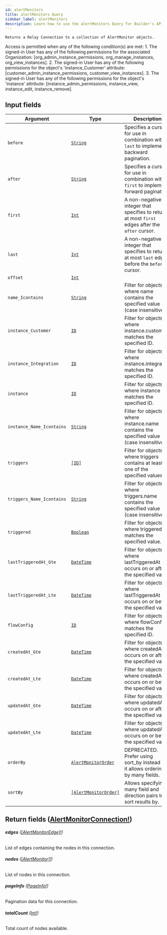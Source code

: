 ```yaml
---
id: alertMonitors
title: alertMonitors Query
sidebar_label: alertMonitors
description: Learn how to use the alertMonitors Query for Builder's API.
---
```


    Returns a Relay Connection to a collection of AlertMonitor objects.

Access is permitted when any of the following condition(s) are met: 1. The signed-in User has any of the following permissions for the associated Organization: [org_admin_instance_permissions, org_manage_instances, org_view_instances]. 2. The signed-in User has any of the following permissions for the object's 'instance_Customer' attribute: [customer_admin_instance_permissions, customer_view_instances]. 3. The signed-in User has any of the following permissions for the object's 'instance' attribute: [instance_admin_permissions, instance_view, instance_edit, instance_remove].

## Input fields

| Argument                  | Type                                                                   | Description                                                                                      |
| ------------------------- | ---------------------------------------------------------------------- | ------------------------------------------------------------------------------------------------ |
| `before`                  | [`String`](/docs/composer/builder/api/schema/scalar/String.mdx)                               | Specifies a cursor for use in combination with `last` to implement backward pagination.          |
| `after`                   | [`String`](/docs/composer/builder/api/schema/scalar/String.mdx)                               | Specifies a cursor for use in combination with `first` to implement forward pagination.          |
| `first`                   | [`Int`](/docs/composer/builder/api/schema/scalar/Int.mdx)                                     | A non-negative integer that specifies to return at most `first` edges after the `after` cursor.  |
| `last`                    | [`Int`](/docs/composer/builder/api/schema/scalar/Int.mdx)                                     | A non-negative integer that specifies to return at most `last` edges before the `before` cursor. |
| `offset`                  | [`Int`](/docs/composer/builder/api/schema/scalar/Int.mdx)                                     |                                                                                                  |
| `name_Icontains`          | [`String`](/docs/composer/builder/api/schema/scalar/String.mdx)                               | Filter for objects where name contains the specified value (case insensitive).                   |
| `instance_Customer`       | [`ID`](/docs/composer/builder/api/schema/scalar/ID.mdx)                                       | Filter for objects where instance.customer matches the specified ID.                             |
| `instance_Integration`    | [`ID`](/docs/composer/builder/api/schema/scalar/ID.mdx)                                       | Filter for objects where instance.integration matches the specified ID.                          |
| `instance`                | [`ID`](/docs/composer/builder/api/schema/scalar/ID.mdx)                                       | Filter for objects where instance matches the specified ID.                                      |
| `instance_Name_Icontains` | [`String`](/docs/composer/builder/api/schema/scalar/String.mdx)                               | Filter for objects where instance.name contains the specified value (case insensitive).          |
| `triggers`                | [`[ID]`](/docs/composer/builder/api/schema/scalar/ID.mdx)                                     | Filter for objects where triggers contains at least one of the specified values.                 |
| `triggers_Name_Icontains` | [`String`](/docs/composer/builder/api/schema/scalar/String.mdx)                               | Filter for objects where triggers.name contains the specified value (case insensitive).          |
| `triggered`               | [`Boolean`](/docs/composer/builder/api/schema/scalar/Boolean.mdx)                             | Filter for objects where triggered matches the specified value.                                  |
| `lastTriggeredAt_Gte`     | [`DateTime`](/docs/composer/builder/api/schema/scalar/DateTime.mdx)                           | Filter for objects where lastTriggeredAt occurs on or after the specified value.                 |
| `lastTriggeredAt_Lte`     | [`DateTime`](/docs/composer/builder/api/schema/scalar/DateTime.mdx)                           | Filter for objects where lastTriggeredAt occurs on or before the specified value.                |
| `flowConfig`              | [`ID`](/docs/composer/builder/api/schema/scalar/ID.mdx)                                       | Filter for objects where flowConfig matches the specified ID.                                    |
| `createdAt_Gte`           | [`DateTime`](/docs/composer/builder/api/schema/scalar/DateTime.mdx)                           | Filter for objects where createdAt occurs on or after the specified value.                       |
| `createdAt_Lte`           | [`DateTime`](/docs/composer/builder/api/schema/scalar/DateTime.mdx)                           | Filter for objects where createdAt occurs on or before the specified value.                      |
| `updatedAt_Gte`           | [`DateTime`](/docs/composer/builder/api/schema/scalar/DateTime.mdx)                           | Filter for objects where updatedAt occurs on or after the specified value.                       |
| `updatedAt_Lte`           | [`DateTime`](/docs/composer/builder/api/schema/scalar/DateTime.mdx)                           | Filter for objects where updatedAt occurs on or before the specified value.                      |
| `orderBy`                 | [`AlertMonitorOrder`](/docs/composer/builder/api/schema/input_object/AlertMonitorOrder.mdx)   | DEPRECATED. Prefer using sort_by instead as it allows ordering by many fields.                   |
| `sortBy`                  | [`[AlertMonitorOrder]`](/docs/composer/builder/api/schema/input_object/AlertMonitorOrder.mdx) | Allows specifying many field and direction pairs to sort results by.                             |

## Return fields ([AlertMonitorConnection!](/docs/composer/builder/api/schema/object/AlertMonitorConnection.mdx))

###### <b>edges</b> ([[AlertMonitorEdge]!](/docs/composer/builder/api/schema/object/AlertMonitorEdge.mdx))

List of edges containing the nodes in this connection.

###### <b>nodes</b> ([[AlertMonitor]!](/docs/composer/builder/api/schema/object/AlertMonitor.mdx))

List of nodes in this connection.

###### <b>pageInfo</b> ([PageInfo!](/docs/composer/builder/api/schema/object/PageInfo.mdx))

Pagination data for this connection.

###### <b>totalCount</b> ([Int!](/docs/composer/builder/api/schema/scalar/Int.mdx))

Total count of nodes available.
